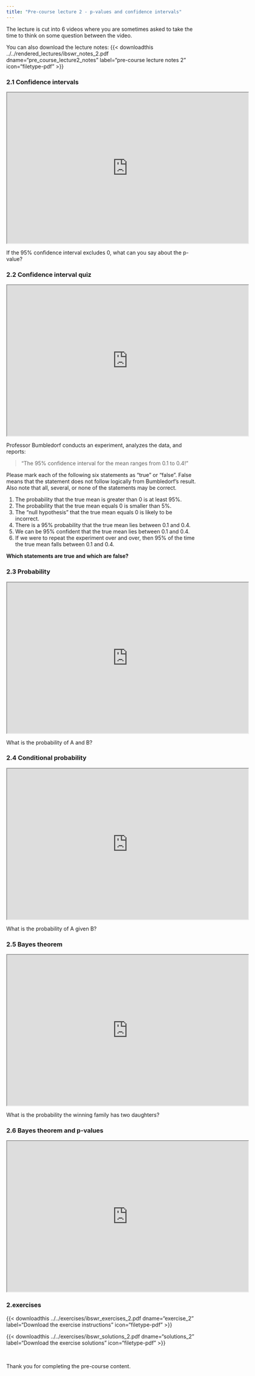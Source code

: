 ---
title: "Pre-course lecture 2 - p-values and confidence intervals"
---

The lecture is cut into 6 videos where you are sometimes asked to take the time to think on some question between the video.

You can also download the lecture notes: {{< downloadthis ../../rendered_lectures/ibswr_notes_2.pdf dname="pre_course_lecture2_notes" label="pre-course lecture notes 2" icon="filetype-pdf" >}}

### 2.1 Confidence intervals

<iframe src="https://drive.google.com/file/d/1LYS2z4HUYC5Ai2Y2z62JKjgLN4m7WsGo/preview" width="640" height="400" allow="autoplay"></iframe>

If the 95% confidence interval excludes 0, what can you say about the p-value?

### 2.2 Confidence interval quiz

<iframe src="https://drive.google.com/file/d/1uF-JmWf3IsKJTUlgR9ycOON4c_OW2mvS/preview" width="640" height="400" allow="autoplay"></iframe>

Professor Bumbledorf conducts an experiment, analyzes the data, and reports:

> "The 95% confidence interval for the mean ranges from 0.1 to 0.4!"

Please mark each of the following six statements as "true" or "false".  False means that the statement does not follow logically from Bumbledorf's result.  Also note that all, several, or none of the statements may be correct.

 1. The probability that the true mean is greater than 0 is at least 95%.
 2. The probability that the true mean equals 0 is smaller than 5%.
 3. The "null hypothesis" that the true mean equals 0 is likely to be incorrect.
 4. There is a 95% probability that the true mean lies between 0.1 and 0.4.
 5. We can be 95% confident that the true mean lies between 0.1 and 0.4.
 6. If we were to repeat the experiment over and over, then 95% of the time the true mean falls between 0.1 and 0.4.

**Which statements are true and which are false?**

### 2.3 Probability

<iframe src="https://drive.google.com/file/d/1XP4ztSWo9dr2KrxvASYsKwM2L6NHb4Xo/preview" width="640" height="400" allow="autoplay"></iframe>


What is the probability of A and B?

### 2.4 Conditional probability

<iframe src="https://drive.google.com/file/d/1BNFkQ2OqIPgqfvBepeGrF4IXq2DrUVHq/preview" width="640" height="400" allow="autoplay"></iframe>

What is the probability of A given B?

### 2.5 Bayes theorem

<iframe src="https://drive.google.com/file/d/1BKYNQmKdOZHU69L4lNLW9fdT22AD_SVM/preview" width="640" height="400" allow="autoplay"></iframe>

What is the probability the winning family has two daughters?

### 2.6 Bayes theorem and p-values

<iframe src="https://drive.google.com/file/d/1KLHeEy0tlyeraT7qDcCeKnUJeP7oNskz/preview" width="640" height="400" allow="autoplay"></iframe>

### 2.exercises 

{{< downloadthis ../../exercises/ibswr_exercises_2.pdf dname="exercise_2" label="Download the exercise instructions" icon="filetype-pdf" >}}

{{< downloadthis ../../exercises/ibswr_solutions_2.pdf dname="solutions_2" label="Download the exercise solutions" icon="filetype-pdf" >}}


<br>


Thank you for completing the pre-course content.

